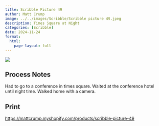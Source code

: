 ```yaml
---
title: Scribble Picture 49
author: Matt Crump
image: ../../images/Scribble/Scribble picture 49.jpeg
description: Times Square at Night
categories: [Scribble]
date: 2024-11-24
format:
  html:
    page-layout: full
---
```


![](../../images/Scribble/Scribble picture 49.jpeg)

## Process Notes

Had to go to a conference in times square. Waited at the conference hotel until night time. Walked home with a camera.

## Print

<https://mattcrump.myshopify.com/products/scribble-picture-49>
